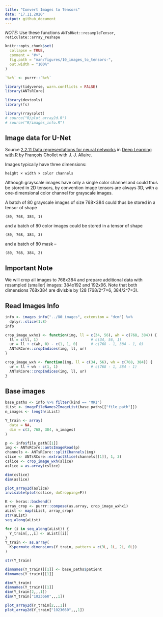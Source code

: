 ```yaml
---
title: "Convert Images to Tensors"
date: "17.11.2020"
output: github_document
---
```


*NOTE:* Use these functions `ANTsRNet::resampleTensor`, `reticulate::array_reshape`

```r
knitr::opts_chunk$set(
  collapse = TRUE,
  comment = "#>",
  fig.path = "man/figures/10_images_to_tensors-",
  out.width = "100%"
)

`%>%` <- purrr::`%>%`

library(tidyverse, warn.conflicts = FALSE)
library(ANTsRCore)

library(devtools)
library(fs)

library(rraysplot)
# source("R/plot_array2d.R")
# source("R/images_info.R")
```


## Image data for U-Net

Source [2.2.11 Data representations for neural networks](https://livebook.manning.com/book/deep-learning-with-r/chapter-2/48)
in [Deep Learning with R](https://www.manning.com/books/deep-learning-with-r) by
François Chollet with J. J. Allaire.

Images typically have three dimensions:
```
height × width × color channels
```
Although grayscale images have only a single color channel 
and could thus be stored in 2D tensors, by convention 
image tensors are always 3D, with a one-dimensional color channel
for grayscale images. 

A batch of 80 grayscale images of size 768×384 could thus
be stored in a tensor of shape 
```
(80, 768, 384, 1)
```
and a batch of 80 color images could be stored in a tensor of shape
```
(80, 768, 384, 3)
```
and a batch of 80 mask --
```
(80, 768, 384, 2)
```


## Important Note

We will crop all images to 768x384 and prepare additional data with resampled (smaller)
images: 384x192 and 192x96. Note that both dimensions 768x384 are divisble by 128
(768/2^7=6, 384/2^7=3).


## Read Images Info

```r
info <- images_info("../80_images", extension = "dcm") %>% 
  dplyr::slice(1:8)
info
```

```r
crop_image_wxhx1 <- function(img, ll = c(34, 56), wh = c(768, 384)) {
  ll = c(ll, 1)                        # c(34, 56, 1)
  ur = ll + c(wh, 0) - c(1, 1, 0)      # c(768 - 1, 384 - 1, 0)
  ANTsRCore::cropIndices(img, ll, ur)
}

crop_image_wxh <- function(img, ll = c(34, 56), wh = c(768, 384)) {
  ur = ll + wh - c(1, 1)               # c(768 - 1, 384 - 1)
  ANTsRCore::cropIndices(img, ll, ur)
}
```


## Base images

```r
base_paths <- info %>% filter(kind == "MRI")
iList <- imageFileNames2ImageList(base_paths[["file_path"]])
n_images <- length(iList)

Y_train <- array(
  data = NA, 
  dim = c(3, 768, 384, n_images)
)
```


```r
p <- info$file_path[[1]]
img <- ANTsRCore::antsImageRead(p)
channels <- ANTsRCore::splitChannels(img)
slice <- ANTsRCore::extractSlice(channels[[1]], 1, 3)
cslice <- crop_image_wxh(slice)
aslice = as.array(cslice)

dim(cslice)
dim(aslice)
```

```r
plot_array2d(aslice)
invisible(plot(cslice, doCropping=F))
```

```r
K <- keras::backend()
array_crop <- purrr::compose(as.array, crop_image_wxhx1)
aList <- map(iList, array_crop)
str(aList)
seq_along(aList)

for (i in seq_along(aList)) {
  Y_train[,,,i] <- aList[[i]]
}
Y_train <- as.array(
  K$permute_dimensions(Y_train, pattern = c(3L, 1L, 2L, 0L))
)

str(Y_train)

dimnames(Y_train)[[1]] <- base_paths$patient
dimnames(Y_train)[[1]]
```

```r
dim(Y_train)
dimnames(Y_train)[[1]]
dim(Y_train[2,,,1])
dim(Y_train["1023660",,,1])
```

```r
plot_array2d(Y_train[2,,,1])
plot_array2d(Y_train["1023660",,,1])
```

